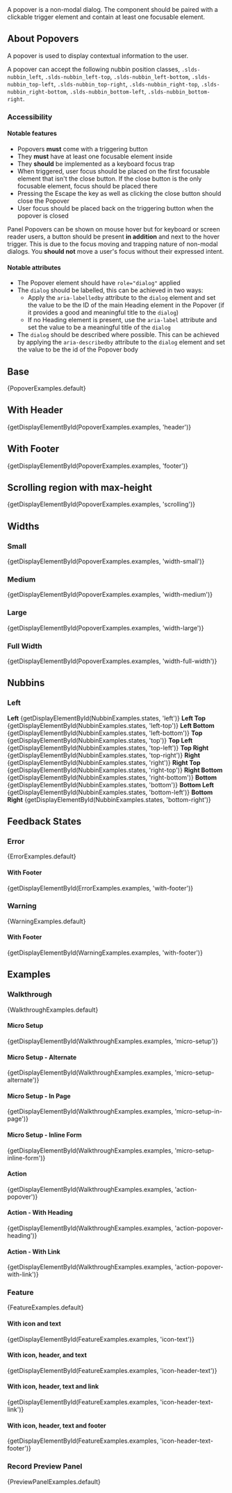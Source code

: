 
<div className="doc lead">
  A popover is a non-modal dialog. The component should be paired with a clickable trigger element and contain at least one focusable element.
</div>

## About Popovers

A popover is used to display contextual information to the user.

A popover can accept the following nubbin position classes, `.slds-nubbin_left`, `.slds-nubbin_left-top`, `.slds-nubbin_left-bottom`, `.slds-nubbin_top-left`, `.slds-nubbin_top-right`, `.slds-nubbin_right-top`, `.slds-nubbin_right-bottom`, `.slds-nubbin_bottom-left`, `.slds-nubbin_bottom-right`.

### Accessibility

#### Notable features

- Popovers **must** come with a triggering button
- They **must** have at least one focusable element inside
- They **should** be implemented as a keyboard focus trap
- When triggered, user focus should be placed on the first focusable element that isn't the close button. If the close button is the only focusable element, focus should be placed there
- Pressing the Escape the key as well as clicking the close button should close the Popover
- User focus should be placed back on the triggering button when the popover is closed

Panel Popovers can be shown on mouse hover but for keyboard or screen reader users, a button should be present **in addition** and next to the hover trigger.
This is due to the focus moving and trapping nature of non-modal dialogs. You **should not** move a user's focus without their expressed intent.

#### Notable attributes

- The Popover element should have `role="dialog"` applied
- The `dialog` should be labelled, this can be achieved in two ways:
  - Apply the `aria-labelledby` attribute to the `dialog` element and set the value to be the ID of the main Heading element in the Popover (if it provides a good and meaningful title to the `dialog`)
  - If no Heading element is present, use the `aria-label` attribute and set the value to be a meaningful title of the `dialog`
- The `dialog` should be described where possible. This can be achieved by applying the `aria-describedby` attribute to the `dialog` element and set the value to be the id of the Popover body

## Base

<CodeView>
  {PopoverExamples.default}
</CodeView>

## With Header

<CodeView>
  {getDisplayElementById(PopoverExamples.examples, 'header')}
</CodeView>

## With Footer

<CodeView>
  {getDisplayElementById(PopoverExamples.examples, 'footer')}
</CodeView>

## Scrolling region with max-height

<CodeView>
  {getDisplayElementById(PopoverExamples.examples, 'scrolling')}
</CodeView>

## Widths

### Small

<CodeView>
  {getDisplayElementById(PopoverExamples.examples, 'width-small')}
</CodeView>

### Medium

<CodeView>
  {getDisplayElementById(PopoverExamples.examples, 'width-medium')}
</CodeView>

### Large

<CodeView>
  {getDisplayElementById(PopoverExamples.examples, 'width-large')}
</CodeView>

### Full Width

<CodeView>
  {getDisplayElementById(PopoverExamples.examples, 'width-full-width')}
</CodeView>

## Nubbins

### Left
<DisplayGrid>
  <DisplayColumn>
    <strong>Left</strong>
    <CodeView>
      {getDisplayElementById(NubbinExamples.states, 'left')}
    </CodeView>
  </DisplayColumn>
  <DisplayColumn>
    <strong>Left Top</strong>
    <CodeView>
      {getDisplayElementById(NubbinExamples.states, 'left-top')}
    </CodeView>
  </DisplayColumn>
  <DisplayColumn>
    <strong>Left Bottom</strong>
    <CodeView>
      {getDisplayElementById(NubbinExamples.states, 'left-bottom')}
    </CodeView>
  </DisplayColumn>
  <DisplayColumn>
    <strong>Top</strong>
    <CodeView>
      {getDisplayElementById(NubbinExamples.states, 'top')}
    </CodeView>
  </DisplayColumn>
  <DisplayColumn>
    <strong>Top Left</strong>
    <CodeView>
      {getDisplayElementById(NubbinExamples.states, 'top-left')}
    </CodeView>
  </DisplayColumn>
  <DisplayColumn>
    <strong>Top Right</strong>
    <CodeView>
      {getDisplayElementById(NubbinExamples.states, 'top-right')}
    </CodeView>
  </DisplayColumn>
  <DisplayColumn>
    <strong>Right</strong>
    <CodeView>
      {getDisplayElementById(NubbinExamples.states, 'right')}
    </CodeView>
  </DisplayColumn>
  <DisplayColumn>
    <strong>Right Top</strong>
    <CodeView>
      {getDisplayElementById(NubbinExamples.states, 'right-top')}
    </CodeView>
  </DisplayColumn>
  <DisplayColumn>
    <strong>Right Bottom</strong>
    <CodeView>
      {getDisplayElementById(NubbinExamples.states, 'right-bottom')}
    </CodeView>
  </DisplayColumn>
  <DisplayColumn>
    <strong>Bottom</strong>
    <CodeView>
      {getDisplayElementById(NubbinExamples.states, 'bottom')}
    </CodeView>
  </DisplayColumn>
  <DisplayColumn>
    <strong>Bottom Left</strong>
    <CodeView>
      {getDisplayElementById(NubbinExamples.states, 'bottom-left')}
    </CodeView>
  </DisplayColumn>
  <DisplayColumn>
    <strong>Bottom Right</strong>
    <CodeView>
      {getDisplayElementById(NubbinExamples.states, 'bottom-right')}
    </CodeView>
  </DisplayColumn>
</DisplayGrid>

## Feedback States

### Error

<CodeView>
  {ErrorExamples.default}
</CodeView>

#### With Footer

<CodeView>
  {getDisplayElementById(ErrorExamples.examples, 'with-footer')}
</CodeView>

### Warning

<CodeView>
  {WarningExamples.default}
</CodeView>

#### With Footer

<CodeView>
  {getDisplayElementById(WarningExamples.examples, 'with-footer')}
</CodeView>

## Examples

### Walkthrough

<CodeView>
  {WalkthroughExamples.default}
</CodeView>

#### Micro Setup

<CodeView>
  {getDisplayElementById(WalkthroughExamples.examples, 'micro-setup')}
</CodeView>

#### Micro Setup - Alternate

<CodeView>
  {getDisplayElementById(WalkthroughExamples.examples, 'micro-setup-alternate')}
</CodeView>

#### Micro Setup - In Page

<CodeView>
  {getDisplayElementById(WalkthroughExamples.examples, 'micro-setup-in-page')}
</CodeView>

#### Micro Setup - Inline Form

<CodeView>
  {getDisplayElementById(WalkthroughExamples.examples, 'micro-setup-inline-form')}
</CodeView>

#### Action

<CodeView>
  {getDisplayElementById(WalkthroughExamples.examples, 'action-popover')}
</CodeView>

#### Action - With Heading

<CodeView>
  {getDisplayElementById(WalkthroughExamples.examples, 'action-popover-heading')}
</CodeView>

#### Action - With Link

<CodeView>
  {getDisplayElementById(WalkthroughExamples.examples, 'action-popover-with-link')}
</CodeView>

### Feature

<CodeView>
  {FeatureExamples.default}
</CodeView>

#### With icon and text

<CodeView>
  {getDisplayElementById(FeatureExamples.examples, 'icon-text')}
</CodeView>

#### With icon, header, and text

<CodeView>
  {getDisplayElementById(FeatureExamples.examples, 'icon-header-text')}
</CodeView>

#### With icon, header, text and link

<CodeView>
  {getDisplayElementById(FeatureExamples.examples, 'icon-header-text-link')}
</CodeView>


#### With icon, header, text and footer

<CodeView>
  {getDisplayElementById(FeatureExamples.examples, 'icon-header-text-footer')}
</CodeView>

### Record Preview Panel

<CodeView>
  {PreviewPanelExamples.default}
</CodeView>
